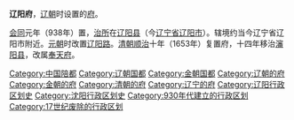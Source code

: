 '''辽阳府'''，[[辽朝|辽朝]]时设置的[[府_(行政区划)|府]]。

[[会同_(辽朝)|会同]]元年（938年）置，[[治所|治所]]在[[辽阳县|辽阳县]]（今[[辽宁省|辽宁省]][[辽阳市|辽阳市]]）。辖境约当今辽宁省辽阳市附近。[[元朝|元朝]]时改置[[辽阳路|辽阳路]]。[[清朝|清朝]][[顺治|顺治]]十年（1653年）复置府，十四年移治[[瀋阳县|瀋阳县]]，改属[[奉天府|奉天府]]。

{{辽朝行政区划|nocat}}
{{金朝行政区划|nocat}}
{{中国都城}}
{{辽宁行政区划小作品}}
{{DEFAULTSORT:L}}
[[Category:中国陪都|Category:中国陪都]]
[[Category:辽朝国都|Category:辽朝国都]]
[[Category:金朝国都|Category:金朝国都]]
[[Category:辽朝的府|Category:辽朝的府]]
[[Category:金朝的府|Category:金朝的府]]
[[Category:清朝的府|Category:清朝的府]]
[[Category:辽宁的府|Category:辽宁的府]]
[[Category:辽阳行政区划史|Category:辽阳行政区划史]]
[[Category:沈阳行政区划史|Category:沈阳行政区划史]]
[[Category:930年代建立的行政区划|Category:930年代建立的行政区划]]
[[Category:17世纪废除的行政区划|Category:17世纪废除的行政区划]]